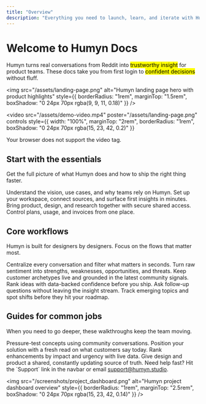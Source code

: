 ```yaml
---
title: "Overview"
description: "Everything you need to launch, learn, and iterate with Humyn Studio."
---
```


# Welcome to Humyn Docs

Humyn turns real conversations from Reddit into <mark>trustworthy insight</mark> for product teams. These docs take you from first login to <mark>confident decisions</mark> without fluff.

<img
  src="/assets/landing-page.png"
  alt="Humyn landing page hero with product highlights"
  style={{ borderRadius: "1rem", marginTop: "1.5rem", boxShadow: "0 24px 70px rgba(9, 9, 11, 0.18)" }}
/>

<video
  src="/assets/demo-video.mp4"
  poster="/assets/landing-page.png"
  controls
  style={{ width: "100%", marginTop: "2rem", borderRadius: "1rem", boxShadow: "0 24px 70px rgba(15, 23, 42, 0.2)" }}
>
  Your browser does not support the video tag.
</video>

## Start with the essentials

Get the full picture of what Humyn does and how to ship the right thing faster.

<Columns cols={2}>
  <Card
    title="What is Humyn?"
    icon="lightbulb"
    href="/introduction/what-is-humyn"
  >
    Understand the vision, use cases, and why teams rely on Humyn.
  </Card>
  <Card
    title="Quickstart"
    icon="rocket"
    href="/introduction/quickstart"
  >
    Set up your workspace, connect sources, and surface first insights in minutes.
  </Card>
  <Card
    title="Invite your team"
    icon="users"
    href="/account-billing/team-collaboration"
  >
    Bring product, design, and research together with secure shared access.
  </Card>
  <Card
    title="Manage billing"
    icon="credit-card"
    href="/account-billing/managing-subscription"
  >
    Control plans, usage, and invoices from one place.
  </Card>
</Columns>

## Core workflows

Humyn is built for designers by designers. Focus on the flows that matter most.

<Columns cols={3}>
  <Card
    title="Feedback Hub"
    icon="comments"
    href="/core-features/feedback-hub"
  >
    Centralize every conversation and filter what matters in seconds.
  </Card>
  <Card
    title="Insights SWOT"
    icon="chart-simple"
    href="/core-features/insights-swot"
  >
    Turn raw sentiment into strengths, weaknesses, opportunities, and threats.
  </Card>
  <Card
    title="Personas"
    icon="user"
    href="/core-features/personas"
  >
    Keep customer archetypes live and grounded in the latest community signals.
  </Card>
  <Card
    title="Idea Scorecard"
    icon="star"
    href="/core-features/idea-overview-score"
  >
    Rank ideas with data-backed confidence before you ship.
  </Card>
  <Card
    title="AI Chat"
    icon="comment-dots"
    href="/core-features/ai-chat"
  >
    Ask follow-up questions without leaving the insight stream.
  </Card>
  <Card
    title="Themes & Keywords"
    icon="tags"
    href="/core-features/themes-keywords"
  >
    Track emerging topics and spot shifts before they hit your roadmap.
  </Card>
</Columns>

## Guides for common jobs

When you need to go deeper, these walkthroughs keep the team moving.

<Columns cols={2}>
  <Card
    title="Validate a new product idea"
    icon="wand-magic-sparkles"
    href="/guides/validate-new-product-idea"
  >
    Pressure-test concepts using community conversations.
  </Card>
  <Card
    title="Run competitor analysis"
    icon="chart-line"
    href="/guides/competitor-analysis-swot"
  >
    Position your solution with a fresh read on what customers say today.
  </Card>
  <Card
    title="Prioritize feature requests"
    icon="list-check"
    href="/guides/prioritize-feature-requests"
  >
    Rank enhancements by impact and urgency with live data.
  </Card>
  <Card
    title="Build research-backed personas"
    icon="user-group"
    href="/guides/create-data-backed-personas"
  >
    Give design and product a shared, constantly updating source of truth.
  </Card>
</Columns>

<Tip>
Need help fast? Hit the `Support` link in the navbar or email <a href="mailto:support@humyn.studio">support@humyn.studio</a>.
</Tip>

<img
  src="/screenshots/project_dashboard.png"
  alt="Humyn project dashboard overview"
  style={{ borderRadius: "1rem", marginTop: "2.5rem", boxShadow: "0 24px 70px rgba(15, 23, 42, 0.14)" }}
/>
